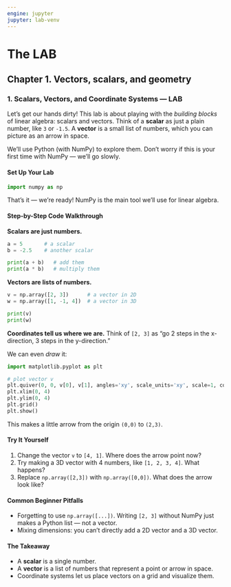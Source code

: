 ```yaml
---
engine: jupyter
jupyter: lab-venv
---
```


# The LAB 

## Chapter 1. Vectors, scalars, and geometry 

### 1. Scalars, Vectors, and Coordinate Systems — LAB

Let’s get our hands dirty! This lab is about playing with the *building blocks* of linear algebra: scalars and vectors. Think of a **scalar** as just a plain number, like `3` or `-1.5`. A **vector** is a small list of numbers, which you can picture as an arrow in space.

We’ll use Python (with NumPy) to explore them. Don’t worry if this is your first time with NumPy — we’ll go slowly.

#### Set Up Your Lab

```python
import numpy as np
```

That’s it — we’re ready! NumPy is the main tool we’ll use for linear algebra.

#### Step-by-Step Code Walkthrough

**Scalars are just numbers.**

```python
a = 5       # a scalar
b = -2.5    # another scalar

print(a + b)   # add them
print(a * b)   # multiply them
```

**Vectors are lists of numbers.**

```python
v = np.array([2, 3])      # a vector in 2D
w = np.array([1, -1, 4])  # a vector in 3D

print(v)
print(w)
```

**Coordinates tell us where we are.**
Think of `[2, 3]` as “go 2 steps in the x-direction, 3 steps in the y-direction.”

We can even *draw* it:

```python
import matplotlib.pyplot as plt

# plot vector v
plt.quiver(0, 0, v[0], v[1], angles='xy', scale_units='xy', scale=1, color='r')
plt.xlim(0, 4)
plt.ylim(0, 4)
plt.grid()
plt.show()
```

This makes a little arrow from the origin `(0,0)` to `(2,3)`.

#### Try It Yourself

1. Change the vector `v` to `[4, 1]`. Where does the arrow point now?
2. Try making a 3D vector with 4 numbers, like `[1, 2, 3, 4]`. What happens?
3. Replace `np.array([2,3])` with `np.array([0,0])`. What does the arrow look like?

#### Common Beginner Pitfalls

* Forgetting to use `np.array([...])`. Writing `[2, 3]` without NumPy just makes a Python list — not a vector.
* Mixing dimensions: you can’t directly add a 2D vector and a 3D vector.

#### The Takeaway

* A **scalar** is a single number.
* A **vector** is a list of numbers that represent a point or arrow in space.
* Coordinate systems let us place vectors on a grid and visualize them.



